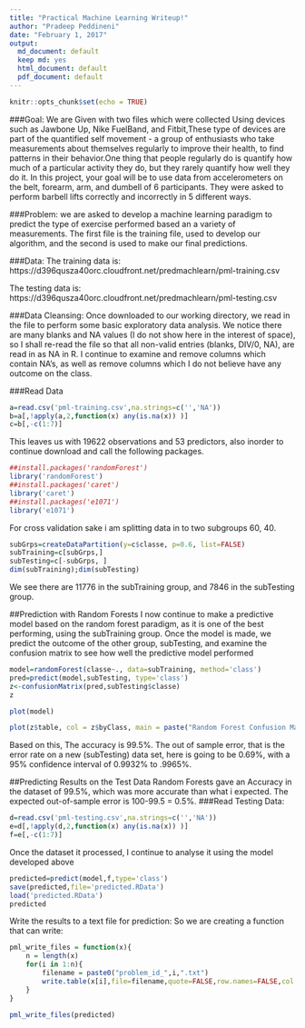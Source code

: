 ---
title: "Practical Machine Learning Writeup!"
author: "Pradeep Peddineni"
date: "February 1, 2017"
output:
  md_document: default
  keep md: yes
  html_document: default
  pdf_document: default
---

```{r setup, include=FALSE}
knitr::opts_chunk$set(echo = TRUE)
```

###Goal: 
We are Given with two files which were collected Using devices such as Jawbone Up, Nike FuelBand, and Fitbit,These type of devices are part of the quantified self movement - a group of enthusiasts who take measurements about themselves regularly to improve their health, to find patterns in their behavior.One thing that people regularly do is quantify how much of a particular activity they do, but they rarely quantify how well they do it. In this project, your goal will be to use data from accelerometers on the belt, forearm, arm, and dumbell of 6 participants. They were asked to perform barbell lifts correctly and incorrectly in 5 different ways.

###Problem:
we are asked to develop a machine learning paradigm to predict the type of exercise performed based an a variety of measurements. The first file is the training file, used to develop our algorithm, and the second is used to make our final predictions.

###Data:
The training data is: https://d396qusza40orc.cloudfront.net/predmachlearn/pml-training.csv

The testing data is: https://d396qusza40orc.cloudfront.net/predmachlearn/pml-testing.csv

###Data Cleansing:
Once downloaded to our working directory, we read in the file to perform some basic exploratory data analysis. We notice there are many blanks and NA values (I do not show here in the interest of space), so I shall re-read the file so that all non-valid entries (blanks, DIV/0, NA), are read in as NA in R. I continue to examine and remove columns which contain NA's, as well as remove columns which I do not believe have any outcome on the class.

###Read Data
```{r}
a=read.csv('pml-training.csv',na.strings=c('','NA'))
b=a[,!apply(a,2,function(x) any(is.na(x)) )]
c=b[,-c(1:7)]
```
This leaves us with 19622 observations and 53 predictors, also inorder to continue download and call the following packages.
```{r, echo=TRUE, message=FALSE, warning=FALSE}
##install.packages('randomForest')
library('randomForest')
##install.packages('caret')
library('caret')
##install.packages('e1071')
library('e1071')

```
For cross validation sake i am splitting data in to two subgroups 60, 40.
```{r}
subGrps=createDataPartition(y=c$classe, p=0.6, list=FALSE)
subTraining=c[subGrps,]
subTesting=c[-subGrps, ]
dim(subTraining);dim(subTesting)
```
We see there are 11776 in the subTraining group, and 7846 in the subTesting group.

##Prediction with Random Forests
I now continue to make a predictive model based on the random forest paradigm, as it is one of the best performing, using the subTraining group. Once the model is made, we predict the outcome of the other group, subTesting, and examine the confusion matrix to see how well the predictive model performed
```{r}
model=randomForest(classe~., data=subTraining, method='class')
pred=predict(model,subTesting, type='class')
z<-confusionMatrix(pred,subTesting$classe)
z
```
```{r}
plot(model)
```
```{r}
plot(z$table, col = z$byClass, main = paste("Random Forest Confusion Matrix: Accuracy =", round(z$overall['Accuracy'], 4)))
```
Based on this, The accuracy is 99.5%. The out of sample error, that is the error rate on a new (subTesting) data set, here is going to be 0.69%, with a 95% confidence interval of 0.9932% to .9965%.

##Predicting Results on the Test Data
Random Forests gave an Accuracy in the dataset of 99.5%, which was more accurate than what i expected. The expected out-of-sample error is 100-99.5 = 0.5%.
###Read Testing Data:
```{r}
d=read.csv('pml-testing.csv',na.strings=c('','NA'))
e=d[,!apply(d,2,function(x) any(is.na(x)) )]
f=e[,-c(1:7)]
```
Once the dataset it processed, I continue to analyse it using the model developed above
```{r}
predicted=predict(model,f,type='class')
save(predicted,file='predicted.RData')
load('predicted.RData')
predicted
```
Write the results to a text file for prediction: So we are creating a function that can write:
```{r}
pml_write_files = function(x){
    n = length(x)
    for(i in 1:n){
        filename = paste0("problem_id_",i,".txt")
        write.table(x[i],file=filename,quote=FALSE,row.names=FALSE,col.names=FALSE)
    }
}
```

```{r}
pml_write_files(predicted)
```














